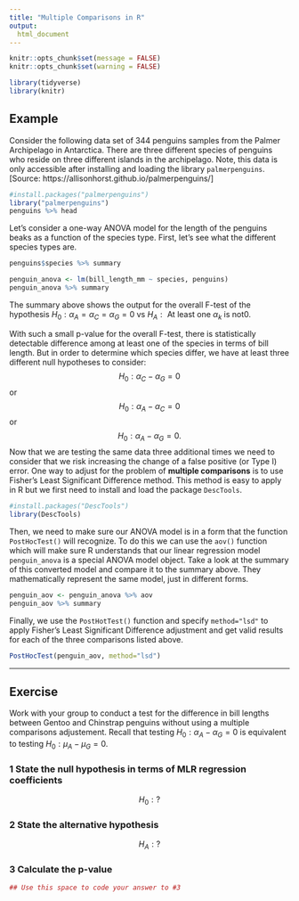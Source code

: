 ```yaml
---
title: "Multiple Comparisons in R"
output:
  html_document
---
```

```r
knitr::opts_chunk$set(message = FALSE) 
knitr::opts_chunk$set(warning = FALSE) 

library(tidyverse)
library(knitr)
```

## Example 

Consider the following data set of $344$ penguins samples from the Palmer Archipelago in Antarctica. There are three different species of penguins who reside on three different islands in the archipelago. Note, this data is only accessible after installing and loading the library `palmerpenguins`. [Source: https://allisonhorst.github.io/palmerpenguins/]

```r
#install.packages("palmerpenguins")
library("palmerpenguins")
penguins %>% head 
```

Let's consider a one-way ANOVA model for the length of the penguins beaks as a function of the species type. First, let's see what the different species types are. 
```r
penguins$species %>% summary
```


```r
penguin_anova <- lm(bill_length_mm ~ species, penguins)
penguin_anova %>% summary
```
The summary above shows the output for the overall F-test of the hypothesis $H_0: \alpha_{A} = \alpha_{C} = \alpha_{G} = 0$ vs $H_A: \text{ At least one }\alpha_{k}\text{ is not}0$.

With such a small p-value for the overall F-test, there is statistically detectable difference among at least one of the species in terms of bill length. But in order to determine which species differ, we have at least three different null hypotheses to consider:
$$H_0: \alpha_{C} - \alpha_{G} = 0$$ or 
$$H_0: \alpha_{A} - \alpha_{C} = 0$$ or 
$$H_0: \alpha_{A} - \alpha_{G} = 0.$$ 
Now that we are testing the same data three additional times we need to consider that we risk increasing the change of a false positive (or Type I) error. One way to adjust for the problem of **multiple comparisons** is to use Fisher's Least Significant Difference method. This method is easy to apply in R but we first need to install and load the package `DescTools`. 

```r
#install.packages("DescTools")
library(DescTools)
```

Then, we need to make sure our ANOVA model is in a form that the function `PostHocTest()` will recognize. To do this we can use the `aov()` function which will make sure R understands that our linear regression model `penguin_anova` is a special ANOVA model object. Take a look at the summary of this converted model and compare it to the summary above. They mathematically represent the same model, just in different forms. 

```r
penguin_aov <- penguin_anova %>% aov
penguin_aov %>% summary
```

Finally, we use the `PostHotTest()` function and specify `method="lsd"` to apply Fisher's Least Significant Difference adjustment and get valid results for each of the three comparisons listed above. 

```r
PostHocTest(penguin_aov, method="lsd")
```
*** 

## Exercise 

Work with your group to conduct a test for the difference in bill lengths between Gentoo and Chinstrap penguins without using a multiple comparisons adjustement. Recall that testing $H_0: \alpha_{A} - \alpha_{G} = 0$ is equivalent to testing $H_0: \mu_{A} - \mu_{G}=0$. 

### 1 State the null hypothesis in terms of MLR regression coefficients 

$$H_0: ?$$

### 2 State the alternative hypothesis 

$$H_A: ?$$

### 3 Calculate the p-value 

```r
## Use this space to code your answer to #3 
```


